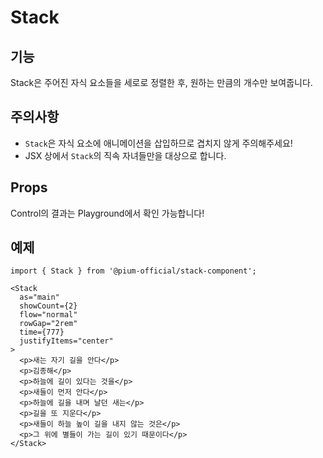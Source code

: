 
<Meta of={StackStory} />

# Stack

## 기능

Stack은 주어진 자식 요소들을 세로로 정렬한 후, 원하는 만큼의 개수만 보여줍니다.

## 주의사항

- `Stack`은 자식 요소에 애니메이션을 삽입하므로 겹치지 않게 주의해주세요!
- JSX 상에서 `Stack`의 직속 자녀들만을 대상으로 합니다.

## Props

Control의 결과는 Playground에서 확인 가능합니다!

<Controls of={StackStory.Playground} />

## 예제

```tsx
import { Stack } from '@pium-official/stack-component';

<Stack
  as="main"
  showCount={2}
  flow="normal"
  rowGap="2rem"
  time={777}
  justifyItems="center"
>
  <p>새는 자기 길을 안다</p>
  <p>김종해</p>
  <p>하늘에 길이 있다는 것을</p>
  <p>새들이 먼저 안다</p>
  <p>하늘에 길을 내며 날던 새는</p>
  <p>길을 또 지운다</p>
  <p>새들이 하늘 높이 길을 내지 않는 것은</p>
  <p>그 위에 별들이 가는 길이 있기 때문이다</p>
</Stack>
```